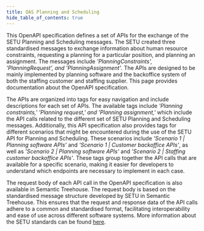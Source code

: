 ```yaml
---
title: OAS Planning and Scheduling
hide_table_of_contents: true
---
```


This OpenAPI specification defines a set of APIs for the exchange of the SETU Planning and Scheduling messages. The SETU created three standardised messages to exchange information about human resource constraints, requesting a planning for a particular position, and planning an assignment. The messages include _'PlanningConstraints', 'PlanningRequest', and 'PlanningAssignment'_. The APIs are designed to be mainly implemented by planning software and the backoffice system of both the staffing customer and staffing supplier. This page provides documentation about the OpenAPI specification.

The APIs are organized into tags for easy navigation and include descriptions for each set of APIs. The available tags include _'Planning constraints,' 'Planning request,' and 'Planning assignment,'_ which include the API calls related to the different set of SETU Planning and Scheduling messages. Additionally, this API specification also provides tags for different scenarios that might be encountered during the use of the SETU API for Planning and Scheduling. These scenarios include _'Scenario 1 | Planning software APIs'_ and _'Scenario 1 | Customer backoffice APIs'_, as well as _'Scenario 2 | Planning software APIs'_ and _'Scenario 2 | Staffing customer backoffice APIs'_. These tags group together the API calls that are available for a specific scenario, making it easier for developers to understand which endpoints are necessary to implement in each case.

The request body of each API call in the OpenAPI specification is also available in Semantic Treehouse. The request body is based on the standardised message structure developed by SETU in Semantic Treehouse. This ensures that the request and response data of the API calls adhere to a common and standardised format, facilitating interoperability and ease of use across different software systems. More information about the SETU standards can be found [here](https://setu.semantic-treehouse.nl/#/Projects).



<ApiDocMdx id="planning-api" />
